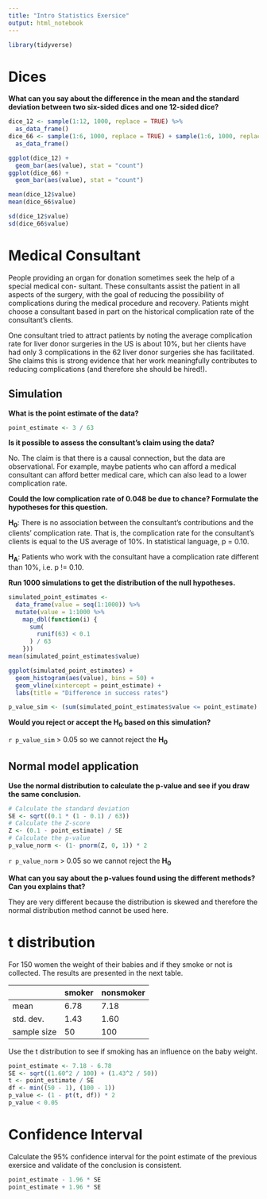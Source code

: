 ```yaml
---
title: "Intro Statistics Exersice"
output: html_notebook
---
```


```r
library(tidyverse)
```

# Dices

**What can you say about the difference in the mean and the standard deviation between two six-sided dices and one 12-sided dice?**

```r
dice_12 <- sample(1:12, 1000, replace = TRUE) %>%
  as_data_frame()
dice_66 <- sample(1:6, 1000, replace = TRUE) + sample(1:6, 1000, replace = TRUE) %>%
  as_data_frame()

ggplot(dice_12) +
  geom_bar(aes(value), stat = "count")
ggplot(dice_66) +
  geom_bar(aes(value), stat = "count")

mean(dice_12$value)
mean(dice_66$value)

sd(dice_12$value)
sd(dice_66$value)
```

# Medical Consultant

People providing an organ for donation sometimes seek the help of a special medical con-
sultant. These consultants assist the patient in all aspects of the surgery, with the goal
of reducing the possibility of complications during the medical procedure and recovery.
Patients might choose a consultant based in part on the historical complication rate of the
consultant’s clients.

One consultant tried to attract patients by noting the average complication rate for
liver donor surgeries in the US is about 10%, but her clients have had only 3 complications
in the 62 liver donor surgeries she has facilitated. She claims this is strong evidence that
her work meaningfully contributes to reducing complications (and therefore she should
be hired!).

## Simulation

**What is the point estimate of the data?**

```r
point_estimate <- 3 / 63
```

**Is it possible to assess the consultant’s claim using the data?**

No. The claim is that there is a causal connection, but the data are observational.
For example, maybe patients who can afford a medical consultant can afford better
medical care, which can also lead to a lower complication rate.

**Could the low complication rate of 0.048 be due to chance? Formulate the hypotheses for this question.**

**H<sub>0</sub>**: There is no association between the consultant’s contributions and the clients’ complication rate. That is, the complication rate for the consultant’s clients is equal to the US average of 10%. In statistical language, p = 0.10. 

**H<sub>A</sub>**: Patients who work with the consultant have a complication rate different than 10%, i.e. p != 0.10.

**Run 1000 simulations to get the distribution of the null hypotheses.**

```r
simulated_point_estimates <- 
  data_frame(value = seq(1:1000)) %>%
  mutate(value = 1:1000 %>%
    map_dbl(function(i) {
      sum(
        runif(63) < 0.1
      ) / 63
    }))
mean(simulated_point_estimates$value)

ggplot(simulated_point_estimates) +
  geom_histogram(aes(value), bins = 50) +
  geom_vline(xintercept = point_estimate) +
  labs(title = "Difference in success rates")

p_value_sim <- (sum(simulated_point_estimates$value <= point_estimate) * 2) / 1000
```

**Would you reject or accept the H<sub>0</sub> based on this simulation?**

`r p_value_sim` > 0.05 so we cannot reject the **H<sub>0</sub>**

## Normal model application

**Use the normal distribution to calculate the p-value and see if you draw the same conclusion.**

```r
# Calculate the standard deviation
SE <- sqrt((0.1 * (1 - 0.1) / 63))
# Calculate the Z-score
Z <- (0.1 - point_estimate) / SE
# Calculate the p-value
p_value_norm <- (1- pnorm(Z, 0, 1)) * 2
```

`r p_value_norm` > 0.05 so we cannot reject the **H<sub>0</sub>**

**What can you say about the p-values found using the different methods? Can you explains that?**

They are very different because the distribution is skewed and therefore the normal distribution method cannot be used here.

# t distribution

For 150 women the weight of their babies and if they smoke or not is collected. The results are presented in the next table.

| | smoker | nonsmoker |
| --- | --- | --- |
| mean | 6.78 | 7.18 |
| std. dev. | 1.43 | 1.60 |
| sample size | 50 | 100 |

Use the t distribution to see if smoking has an influence on the baby weight. 

```r
point_estimate <- 7.18 - 6.78
SE <- sqrt((1.60^2 / 100) + (1.43^2 / 50))
t <- point_estimate / SE
df <- min((50 - 1), (100 - 1))
p_value <- (1 - pt(t, df)) * 2
p_value < 0.05
```

# Confidence Interval

Calculate the 95% confidence interval for the point estimate of the previous exersice and validate of the conclusion is consistent.

```r
point_estimate - 1.96 * SE
point_estimate + 1.96 * SE
```
